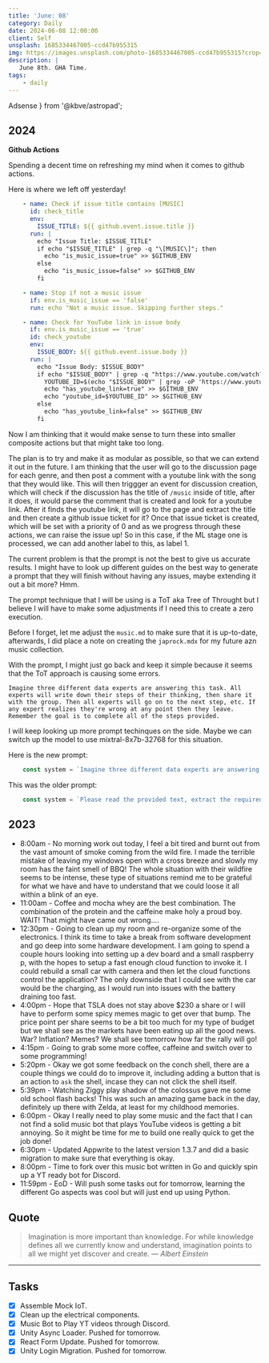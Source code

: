 ```yaml
---
title: 'June: 08'
category: Daily
date: 2024-06-08 12:00:00
client: Self
unsplash: 1685334467005-ccd47b955315
img: https://images.unsplash.com/photo-1685334467005-ccd47b955315?crop=entropy&cs=srgb&fm=jpg&ixid=MnwzNjM5Nzd8MHwxfHJhbmRvbXx8fHx8fHx8fDE2ODE3NDg2ODY&ixlib=rb-4.0.3&q=85
description: |
   June 8th. GHA Time.
tags:
    - daily
---
```


  Adsense
} from '@kbve/astropad';


## 2024

**Github Actions**

Spending a decent time on refreshing my mind when it comes to github actions.

Here is where we left off yesterday!

```yaml
    - name: Check if issue title contains [MUSIC]
      id: check_title
      env:
        ISSUE_TITLE: ${{ github.event.issue.title }}
      run: |
        echo "Issue Title: $ISSUE_TITLE"
        if echo "$ISSUE_TITLE" | grep -q "\[MUSIC\]"; then
          echo "is_music_issue=true" >> $GITHUB_ENV
        else
          echo "is_music_issue=false" >> $GITHUB_ENV
        fi

    - name: Stop if not a music issue
      if: env.is_music_issue == 'false'
      run: echo "Not a music issue. Skipping further steps."

    - name: Check for YouTube link in issue body
      if: env.is_music_issue == 'true'
      id: check_youtube
      env:
        ISSUE_BODY: ${{ github.event.issue.body }}
      run: |
        echo "Issue Body: $ISSUE_BODY"
        if echo "$ISSUE_BODY" | grep -q "https://www.youtube.com/watch?v="; then
          YOUTUBE_ID=$(echo "$ISSUE_BODY" | grep -oP 'https://www.youtube.com/watch\?v=\K[\w-]+')
          echo "has_youtube_link=true" >> $GITHUB_ENV
          echo "youtube_id=$YOUTUBE_ID" >> $GITHUB_ENV
        else
          echo "has_youtube_link=false" >> $GITHUB_ENV
        fi

```

Now I am thinking that it would make sense to turn these into smaller composite actions but that might take too long.

The plan is to try and make it as modular as possible, so that we can extend it out in the future.
I am thinking that the user will go to the discussion page for each genre, and then post a comment with a youtube link with the song that they would like.
This will then triggger an event for discussion creation, which will check if the discussion has the title of `/music` inside of title, after it does, it would parse the comment that is created and look for a youtube link.
After it finds the youtube link, it will go to the page and extract the title and then create a github issue ticket for it?
Once that issue ticket is created, which will be set with a priority of 0 and as we progress through these actions, we can raise the issue up!
So in this case, if the ML stage one is processed, we can add another label to this, as label 1.

The current problem is that the prompt is not the best to give us accurate results.
I might have to look up different guides on the best way to generate a prompt that they will finish without having any issues, maybe extending it out a bit more? Hmm.

The prompt technique that I will be using is a ToT aka Tree of Throught but I believe I will have to make some adjustments if I need this to create a zero execution.

Before I forget, let me adjust the `music.md` to make sure that it is up-to-date, afterwards, I did place a note on creating the `japrock.mdx` for my future azn music collection.

With the prompt, I might just go back and keep it simple because it seems that the ToT approach is causing some errors.

```text
Imagine three different data experts are answering this task. All experts will write down their steps of their thinking, then share it with the group. Then all experts will go on to the next step, etc. If any expert realizes they're wrong at any point then they leave. Remember the goal is to complete all of the steps provided.
```

I will keep looking up more prompt techinques on the side.
Maybe we can switch up the model to use mixtral-8x7b-32768 for this situation.

Here is the new prompt:

```js
    const system = `Imagine three different data experts are answering this task. All experts will write down their steps of their thinking, then share it with the group. Then all experts will go on to the next step, etc. If any expert realizes they're wrong at any point then they leave. Remember the goal is to complete all of the steps provided and generate the final command. \n\n Please read the provided text, extract the required information, sanitize the title, and fill it into the specified command format. The title should only contain numbers, letters, spaces, hyphens, and characters (, ), ., and -. Your task is to complete a finalized kbve.sh shell command with the extracted information. If you can not complete the command, go back and process the input data again. \n\n Hint: Titles may contain multiple words separated by quotes and hyphens. These words are often the band name and followed by the song. **Example:**\n\`\`\`\n\n**Fill out the Form**\n\nYouTube Link: https://www.youtube.com/watch?v=<yt_id>\nTitle:  <title> \nGenre:  <genre>\n\nPick only one of the different genres!\ndnb, chillstep, lofihiphop, nujazz, electroswing, edm, rock, japrock\n\n\n\`\`\`\n\n**Output:**\n\n\`\`\`bash\n./kbve.sh -nx kbve.com:music --args=\\\"--file=<genre>--title='<title>' --ytid=<yt_id>\\\"\"\n\nHere is the template for the command:\n\`\`\`\n./kbve.sh -nx kbve.com:music --args=\\\"--file=[insert file/genre here] --title='[insert sanitized title here]' --ytid=[insert YouTube ID here]\\\"\n\nEnsure to:\n1. Extract the \`File/Genre\`, \`Title\`, and \`YouTube ID\` from the text.\n2. Sanitize the \`Title\` to only include numbers, letters, spaces, hyphens, quotes, periods, the characters () . and -. Please do not replace spaces with any other characters and keep the spaces in the sanitized title.\n3. Only acceptable genres/file are dnb, chillstep, lofihiphop, nujazz, electroswing, edm, rock, japrock\n4. Fill in the command template with the extracted and sanitized values.\n\n**Your Task:**\nPlease parse the provided text below and generate the command. You must follow all the steps that are stated and make sure to wrap the kbve.sh command in bash code block. \n\n`; 
```

This was the older prompt:

```js
    const system = `Please read the provided text, extract the required information, sanitize the title, and fill it into the specified command format. The title should only contain numbers, letters, spaces, hyphens, and the characters () . and -. Your task and goal should be to complete a finalized kbve.sh shell command\n\n**Example:**\n\`\`\`\n\n**Fill out the Form**\n\nYouTube Link: https://www.youtube.com/watch?v=<yt_id>\nTitle:  <title> \nGenre:  <genre>\n\nPick only one of the different genres!\ndnb, chillstep, lofihiphop, nujazz, electroswing, edm, rock, japrock\n\n\n\`\`\`\n\n**Output:**\n\n\`\`\`bash\n./kbve.sh -nx kbve.com:music --args=\\\"--file=<genre>--title='<title>' --ytid=<yt_id>\\\"\"\n\nHere is the template for the command:\n\`\`\`\n./kbve.sh -nx kbve.com:music --args=\\\"--file=[insert file/genre here] --title='[insert sanitized title here]' --ytid=[insert YouTube ID here]\\\"\n\nEnsure to:\n1. Extract the \`File/Genre\`, \`Title\`, and \`YouTube ID\` from the text.\n2. Sanitize the \`Title\` to only include numbers, letters, spaces, hyphens, quotes, periods, the characters () . and -. Please do not replace spaces with any other characters and keep the spaces in the sanitized title.\n3. Only acceptable genres/file are dnb, chillstep, lofihiphop, nujazz, electroswing, edm, rock, japrock\n4. Fill in the command template with the extracted and sanitized values.\n\n**Your Task:**\nPlease parse the provided text below and generate the command. You must follow all the steps that are stated and make sure to wrap the kbve.sh command in bash code block. \n\n`;
```

<Adsense />

## 2023

- 8:00am - No morning work out today, I feel a bit tired and burnt out from the vast amount of smoke coming from the wild fire. I made the terrible mistake of leaving my windows open with a cross breeze and slowly my room has the faint smell of BBQ! The whole situation with their wildfire seems to be intense, these type of situations remind me to be grateful for what we have and have to understand that we could loose it all within a blink of an eye.
- 11:00am - Coffee and mocha whey are the best combination. The combination of the protein and the caffeine make holy a proud boy. WAIT! That might have came out wrong....  
- 12:30pm - Going to clean up my room and re-organize some of the electronics. I think its time to take a break from software development and go deep into some hardware development. I am going to spend a couple hours looking into setting up a dev board and a small raspberry p, with the hopes to setup a fast enough cloud function to invoke it. I could rebuild a small car with camera and then let the cloud functions control the application? The only downside that I could see with the car would be the charging, as I would run into issues with the battery draining too fast. 
- 4:00pm - Hope that TSLA does not stay above $230 a share or I will have to perform some spicy memes magic to get over that bump. The price point per share seems to be a bit too much for my type of budget but we shall see as the markets have been eating up all the good news. War? Inflation? Memes? We shall see tomorrow how far the rally will go!
- 4:15pm - Going to grab some more coffee, caffeine and switch over to some programming!
- 5:20pm - Okay we got some feedback on the conch shell, there are a couple things we could do to improve it, including adding a button that is an action to `ask` the shell, incase they can not click the shell itself. 
- 5:39pm - Watching Ziggy play shadow of the colossus gave me some old school flash backs! This was such an amazing game back in the day, definitely up there with Zelda, at least for my childhood memories.
- 6:00pm - Okay I really need to play some music and the fact that I can not find a solid music bot that plays YouTube videos is getting a bit annoying. So it might be time for me to build one really quick to get the job done!
- 6:30pm - Updated Appwrite to the latest version 1.3.7 and did a basic migration to make sure that everything is okay.
- 8:00pm - Time to fork over this music bot written in Go and quickly spin up a YT ready bot for Discord. 
- 11:59pm - EoD - Will push some tasks out for tomorrow, learning the different Go aspects was cool but will just end up using Python.
## Quote

> Imagination is more important than knowledge. For while knowledge defines all we currently know and understand, imagination points to all we might yet discover and create.
> — <cite>Albert Einstein</cite>

---

## Tasks

- [x] Assemble Mock IoT.
- [x] Clean up the electrical components.
- [x] Music Bot to Play YT videos through Discord.
- [x] Unity Async Loader. Pushed for tomorrow.
- [x] React Form Update. Pushed for tomorrow.
- [x] Unity Login Migration. Pushed for tomorrow.